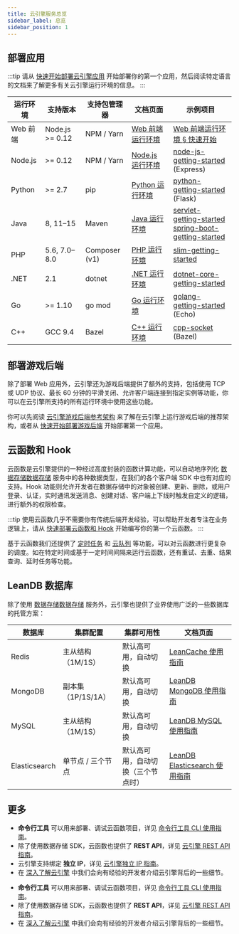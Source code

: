 ```yaml
---
title: 云引擎服务总览
sidebar_label: 总览
sidebar_position: 1
---
```



<PlatformIntroduction />

## 部署应用

:::tip
请从 [快速开始部署云引擎应用](/sdk/engine/deploy/getting-started/) 开始部署你的第一个应用，然后阅读特定语言的文档来了解更多有关云引擎运行环境的信息。
:::

| 运行环境 | 支持版本        | 支持包管理器  | 文档页面                                       | 示例项目                                                                                                                                                                     |
| -------- | --------------- | ------------- | ---------------------------------------------- | ---------------------------------------------------------------------------------------------------------------------------------------------------------------------------- |
| Web 前端 | Node.js >= 0.12 | NPM / Yarn    | [Web 前端运行环境](/sdk/engine/deploy/webapp/) | [Web 前端运行环境 § 快速开始](/sdk/engine/deploy/webapp/#快速开始)                                                                                                           |
| Node.js  | >= 0.12         | NPM / Yarn    | [Node.js 运行环境](/sdk/engine/deploy/nodejs/) | [node-js-getting-started](https://github.com/leancloud/node-js-getting-started/) (Express)                                                                                   |
| Python   | >= 2.7          | pip           | [Python 运行环境](/sdk/engine/deploy/python/)  | [python-getting-started](https://github.com/leancloud/python-getting-started) (Flask)                                                                                        |
| Java     | 8, 11–15        | Maven         | [Java 运行环境](/sdk/engine/deploy/java/)      | [servlet-getting-started](https://github.com/leancloud/servlet-getting-started)<br />[spring-boot-getting-started](https://github.com/leancloud/spring-boot-getting-started) |
| PHP      | 5.6, 7.0–8.0    | Composer (v1) | [PHP 运行环境](/sdk/engine/deploy/php/)        | [slim-getting-started](https://github.com/leancloud/slim-getting-started)                                                                                                    |
| .NET     | 2.1             | dotnet        | [.NET 运行环境](/sdk/engine/deploy/dotnet/)    | [dotnet-core-getting-started](https://github.com/leancloud/dotnet-core-getting-started)                                                                                      |
| Go       | >= 1.10         | go mod        | [Go 运行环境](/sdk/engine/deploy/go/)          | [golang-getting-started](https://github.com/leancloud/golang-getting-started) (Echo)                                                                                         |
| C++      | GCC 9.4         | Bazel         | [C++ 运行环境](/sdk/engine/deploy/cpp/)        | [cpp-socket](https://github.com/leancloud/leanengine-unit-test/tree/cpp-socket-bazel) (Bazel)                                                                                |

<Conditional brand="tds">

## 部署游戏后端

除了部署 Web 应用外，云引擎还为游戏后端提供了额外的支持，包括使用 TCP 或 UDP 协议、最长 60 分钟的平滑关闭、允许客户端连接到指定实例等功能，你可以在云引擎所支持的所有运行环境中使用这些功能。

你可以先阅读 [云引擎游戏后端参考架构](/sdk/engine/game/architecture) 来了解在云引擎上运行游戏后端的推荐架构，或者从 [快速开始部署游戏后端](/sdk/engine/game/getting-started) 开始部署第一个应用。

</Conditional>

## 云函数和 Hook

云函数是云引擎提供的一种经过高度封装的函数计算功能，可以自动地序列化 <Conditional brand="tds">[数据存储](/sdk/storage/features)</Conditional><Conditional brand="leancloud">[数据存储](https://leancloud.cn/docs/storage_overview.html)</Conditional> 服务中的各种数据类型，在我们的各个客户端 SDK 中也有对应的支持。Hook 功能则允许开发者在数据存储中的对象被创建、更新、删除，或用户登录、认证，实时通讯发送消息、创建对话、客户端上下线时触发自定义的逻辑，进行额外的权限检查。

:::tip
使用云函数几乎不需要你有传统后端开发经验，可以帮助开发者专注在业务逻辑上，请从 [快速部署云函数和 Hook](/sdk/engine/functions/getting-started/) 开始编写你的第一个云函数。
:::

基于云函数我们还提供了 [定时任务](/sdk/engine/functions/guides/#定时任务) 和 [云队列](/sdk/engine/functions/cloud-queue/) 等功能，可以对云函数进行更复杂的调度。如在特定时间或基于一定时间间隔来运行云函数，还有重试、去重、结果查询、延时任务等功能。

## LeanDB 数据库

除了使用 <Conditional brand="tds">[数据存储](/sdk/storage/features)</Conditional><Conditional brand="leancloud">[数据存储](https://leancloud.cn/docs/storage_overview.html)</Conditional> 服务外，云引擎也提供了业界使用广泛的一些数据库的托管方案：

| 数据库        | 集群配置           | 集群可用性                         | 文档页面                                                  |
| ------------- | ------------------ | ---------------------------------- | --------------------------------------------------------- |
| Redis         | 主从结构（1M/1S）  | 默认高可用，自动切换               | [LeanCache 使用指南](/sdk/engine/database/redis/)         |
| MongoDB       | 副本集（1P/1S/1A） | 默认高可用，自动切换               | [LeanDB MongoDB 使用指南](/sdk/engine/database/mongo/)    |
| MySQL         | 主从结构（1M/1S）  | 默认高可用，自动切换               | [LeanDB MySQL 使用指南](/sdk/engine/database/mysql/)      |
| Elasticsearch | 单节点 / 三个节点  | 默认高可用，自动切换（三个节点时） | [LeanDB Elasticsearch 使用指南](/sdk/engine/database/es/) |

## 更多

<Conditional region="cn">

- **命令行工具** 可以用来部署、调试云函数项目，详见 [命令行工具 CLI 使用指南](/sdk/engine/cli/)。
- 除了使用数据存储 SDK，云函数也提供了 **REST API**，详见 [云引擎 REST API 指南](/sdk/engine/functions/rest-api/)。
- 云引擎支持绑定 **独立 IP**，详见 [云引擎独立 IP 指南](/sdk/engine/dedicated-IP)。
- 在 [深入了解云引擎](/sdk/engine/deep-dive/) 中我们会向有经验的开发者介绍云引擎背后的一些细节。

</Conditional>

<Conditional region="global">

- **命令行工具** 可以用来部署、调试云函数项目，详见 [命令行工具 CLI 使用指南](/sdk/engine/cli/)。
- 除了使用数据存储 SDK，云函数也提供了 **REST API**，详见 [云引擎 REST API 指南](/sdk/engine/functions/rest-api/)。
- 在 [深入了解云引擎](/sdk/engine/deep-dive/) 中我们会向有经验的开发者介绍云引擎背后的一些细节。

</Conditional>

